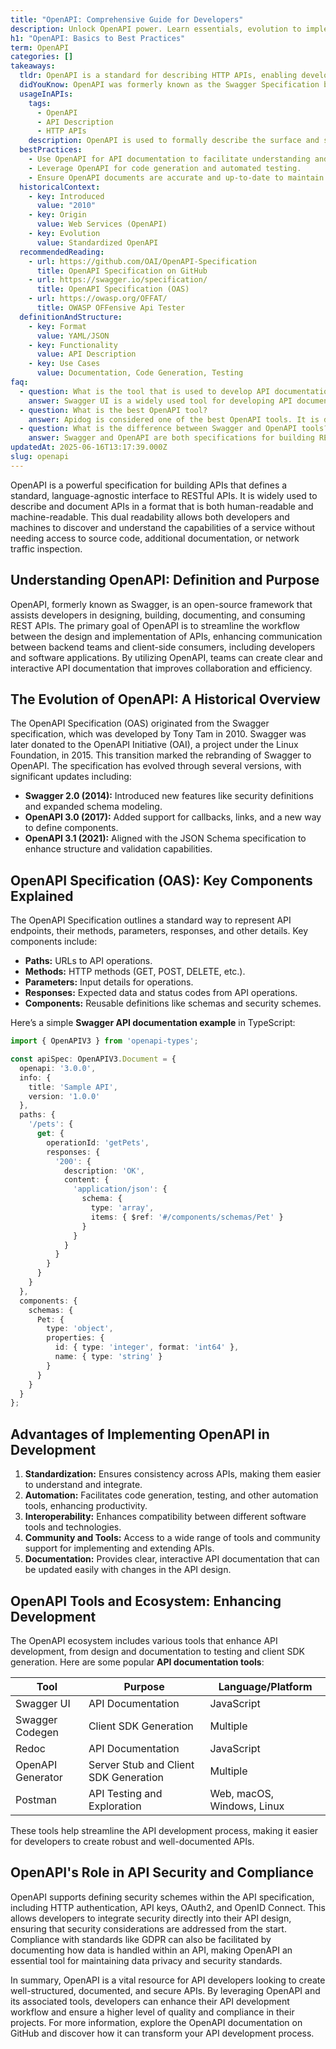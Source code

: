 ```yaml
---
title: "OpenAPI: Comprehensive Guide for Developers"
description: Unlock OpenAPI power. Learn essentials, evolution to implementation. Discover tools, best practices. Dive in.
h1: "OpenAPI: Basics to Best Practices"
term: OpenAPI
categories: []
takeaways:
  tldr: OpenAPI is a standard for describing HTTP APIs, enabling developers to understand API behavior, integrate APIs, generate client code, and automate testing.
  didYouKnow: OpenAPI was formerly known as the Swagger Specification before becoming a separate project under the OpenAPI Initiative in 2015.
  usageInAPIs:
    tags:
      - OpenAPI
      - API Description
      - HTTP APIs
    description: OpenAPI is used to formally describe the surface and semantics of HTTP APIs. It supports both REST APIs and facilitates both design-first and code-first development approaches. OpenAPI documents are machine-readable, enabling features like interactive documentation, code generation, and automated testing.
  bestPractices:
    - Use OpenAPI for API documentation to facilitate understanding and integration.
    - Leverage OpenAPI for code generation and automated testing.
    - Ensure OpenAPI documents are accurate and up-to-date to maintain API security.
  historicalContext:
    - key: Introduced
      value: "2010"
    - key: Origin
      value: Web Services (OpenAPI)
    - key: Evolution
      value: Standardized OpenAPI
  recommendedReading:
    - url: https://github.com/OAI/OpenAPI-Specification
      title: OpenAPI Specification on GitHub
    - url: https://swagger.io/specification/
      title: OpenAPI Specification (OAS)
    - url: https://owasp.org/OFFAT/
      title: OWASP OFFensive Api Tester
  definitionAndStructure:
    - key: Format
      value: YAML/JSON
    - key: Functionality
      value: API Description
    - key: Use Cases
      value: Documentation, Code Generation, Testing
faq:
  - question: What is the tool that is used to develop API documentation?
    answer: Swagger UI is a widely used tool for developing API documentation. It generates interactive documentation that allows users to try out API endpoints directly from the documentation. Swagger UI takes an OpenAPI specification document and generates an interactive documentation website.
  - question: What is the best OpenAPI tool?
    answer: Apidog is considered one of the best OpenAPI tools. It is designed to simplify the process of creating API documentation. Apidog provides a user-friendly interface with customizable themes and layouts, enabling developers to create detailed and visually appealing API documentation with ease.
  - question: What is the difference between Swagger and OpenAPI tools?
    answer: Swagger and OpenAPI are both specifications for building RESTful API documentation. OpenAPI is actually the successor to Swagger. While they are closely related, OpenAPI has a broader adoption and is backed by a larger community. The main difference is that Swagger is a set of tools for API documentation (including Swagger UI, Swagger Codegen, etc.), while OpenAPI is a specification that dictates how API details should be formatted and presented.
updatedAt: 2025-06-16T13:17:39.000Z
slug: openapi
---
```


OpenAPI is a powerful specification for building APIs that defines a standard, language-agnostic interface to RESTful APIs. It is widely used to describe and document APIs in a format that is both human-readable and machine-readable. This dual readability allows both developers and machines to discover and understand the capabilities of a service without needing access to source code, additional documentation, or network traffic inspection.

## Understanding OpenAPI: Definition and Purpose

OpenAPI, formerly known as Swagger, is an open-source framework that assists developers in designing, building, documenting, and consuming REST APIs. The primary goal of OpenAPI is to streamline the workflow between the design and implementation of APIs, enhancing communication between backend teams and client-side consumers, including developers and software applications. By utilizing OpenAPI, teams can create clear and interactive API documentation that improves collaboration and efficiency.

## The Evolution of OpenAPI: A Historical Overview

The OpenAPI Specification (OAS) originated from the Swagger specification, which was developed by Tony Tam in 2010. Swagger was later donated to the OpenAPI Initiative (OAI), a project under the Linux Foundation, in 2015. This transition marked the rebranding of Swagger to OpenAPI. The specification has evolved through several versions, with significant updates including:

- **Swagger 2.0 (2014):** Introduced new features like security definitions and expanded schema modeling.
- **OpenAPI 3.0 (2017):** Added support for callbacks, links, and a new way to define components.
- **OpenAPI 3.1 (2021):** Aligned with the JSON Schema specification to enhance structure and validation capabilities.

## OpenAPI Specification (OAS): Key Components Explained

The OpenAPI Specification outlines a standard way to represent API endpoints, their methods, parameters, responses, and other details. Key components include:

- **Paths:** URLs to API operations.
- **Methods:** HTTP methods (GET, POST, DELETE, etc.).
- **Parameters:** Input details for operations.
- **Responses:** Expected data and status codes from API operations.
- **Components:** Reusable definitions like schemas and security schemes.

Here’s a simple **Swagger API documentation example** in TypeScript:

```typescript
import { OpenAPIV3 } from 'openapi-types';

const apiSpec: OpenAPIV3.Document = {
  openapi: '3.0.0',
  info: {
    title: 'Sample API',
    version: '1.0.0'
  },
  paths: {
    '/pets': {
      get: {
        operationId: 'getPets',
        responses: {
          '200': {
            description: 'OK',
            content: {
              'application/json': {
                schema: {
                  type: 'array',
                  items: { $ref: '#/components/schemas/Pet' }
                }
              }
            }
          }
        }
      }
    }
  },
  components: {
    schemas: {
      Pet: {
        type: 'object',
        properties: {
          id: { type: 'integer', format: 'int64' },
          name: { type: 'string' }
        }
      }
    }
  }
};
```

## Advantages of Implementing OpenAPI in Development

1. **Standardization:** Ensures consistency across APIs, making them easier to understand and integrate.
2. **Automation:** Facilitates code generation, testing, and other automation tools, enhancing productivity.
3. **Interoperability:** Enhances compatibility between different software tools and technologies.
4. **Community and Tools:** Access to a wide range of tools and community support for implementing and extending APIs.
5. **Documentation:** Provides clear, interactive API documentation that can be updated easily with changes in the API design.

## OpenAPI Tools and Ecosystem: Enhancing Development

The OpenAPI ecosystem includes various tools that enhance API development, from design and documentation to testing and client SDK generation. Here are some popular **API documentation tools**:

| Tool | Purpose | Language/Platform |
|------|---------|-------------------|
| Swagger UI | API Documentation | JavaScript |
| Swagger Codegen | Client SDK Generation | Multiple |
| Redoc | API Documentation | JavaScript |
| OpenAPI Generator | Server Stub and Client SDK Generation | Multiple |
| Postman | API Testing and Exploration | Web, macOS, Windows, Linux |

These tools help streamline the API development process, making it easier for developers to create robust and well-documented APIs.

## OpenAPI's Role in API Security and Compliance

OpenAPI supports defining security schemes within the API specification, including HTTP authentication, API keys, OAuth2, and OpenID Connect. This allows developers to integrate security directly into their API design, ensuring that security considerations are addressed from the start. Compliance with standards like GDPR can also be facilitated by documenting how data is handled within an API, making OpenAPI an essential tool for maintaining data privacy and security standards.

In summary, OpenAPI is a vital resource for API developers looking to create well-structured, documented, and secure APIs. By leveraging OpenAPI and its associated tools, developers can enhance their API development workflow and ensure a higher level of quality and compliance in their projects. For more information, explore the OpenAPI documentation on GitHub and discover how it can transform your API development process.